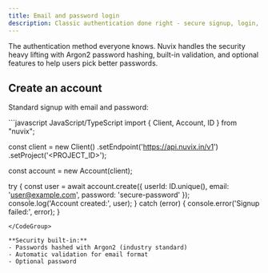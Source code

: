 ```yaml
---
title: Email and password login
description: Classic authentication done right - secure signup, login, verification, and password recovery with Nuvix's built-in protections.
---
```


The authentication method everyone knows. Nuvix handles the security heavy lifting with Argon2 password hashing, built-in validation, and optional features to help users pick better passwords.

## Create an account

Standard signup with email and password:

<CodeGroup>
```javascript JavaScript/TypeScript
import { Client, Account, ID } from "nuvix";

const client = new Client()
    .setEndpoint('https://api.nuvix.in/v1')
    .setProject('<PROJECT_ID>');

const account = new Account(client);

try {
    const user = await account.create({
        userId: ID.unique(),
        email: 'user@example.com',
        password: 'secure-password'
    });
    console.log('Account created:', user);
} catch (error) {
    console.error('Signup failed:', error);
}
```
</CodeGroup>

**Security built-in:**
- Passwords hashed with Argon2 (industry standard)
- Automatic validation for email format
- Optional password